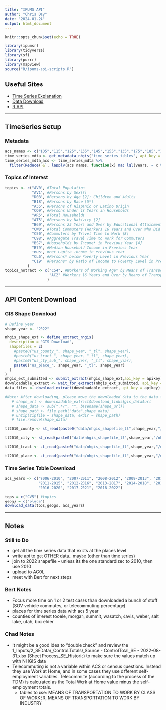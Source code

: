 ```yaml
---
title: "IPUMS API"
author: "Chris Day"
date: "2024-01-24"
output: html_document
---
```


```r
knitr::opts_chunk$set(echo = TRUE)
```

```r
library(ipumsr)
library(tidyverse)
library(sf)
library(purrr)
library(mapview)
source("R/ipums-api-scripts.R")
```

## Useful Sites
 - [Time Series Explanation](https://www.nhgis.org/time-series-tables#layouts)
 - [Data Download](https://data2.nhgis.org/main)
 - [R API](https://tech.popdata.org/ipumsr/articles/)

________________________________________________________________________________

## TimeSeries Setup
### Metadata
```r
acs_names <- c("105","115","125","135","145","155","165","175","185","195","205","215","225")
time_series_mdta <- get_metadata_nhgis("time_series_tables", api_key = apikey)
time_series_mdta_acs <- time_series_mdta %>%
  filter(Reduce(`&`, lapply(acs_names, function(x) map_lgl(years, ~ x %in% .x$name))))
```

### Topics of Interest
```r
topics <- c("AV0", #Total Population
            "AV1", #Persons by Sex[2]
            "D08", #Persons by Age [2]: Children and Adults
            "B18", #Persons by Race [5*]
            "A35", #Persons of Hispanic or Latino Origin
            "CQ9", #Persons Under 18 Years in Households
            "AR5", #Total Households
            "AT5", #Persons by Nativity [2]
            "B69", #Persons 25 Years and Over by Educational Attainment [3]
            "CW0", #Total Commuters (Workers 16 Years and Over Who Did Not Work from Home)
            "C50", #Commuters by Travel Time to Work [8]
            "C98", #Aggregate Travel Time to Work for Commuters
            "BS7", #Households by Income* in Previous Year [4]
            "B79", #Median Household Income in Previous Year
            "BD5", #Per Capita Income in Previous Year
            "CL6", #Persons* below Poverty Level in Previous Year
            "C19"  #Persons* by Ratio of Income to Poverty Level in Previous Year [2]
          )
topics_notract <- c("C54", #Workers of Working Age* by Means of Transportation to Work [9]
                    "AC2" #Workers 16 Years and Over by Means of Transportation to Work [18]}
                   )
```
________________________________________________________________________________

## API Content Download
### GIS Shape Download
```r
# Define year
shape_year <- "2022"

nhgis_shape_ext <- define_extract_nhgis(
  description = "GIS Download",
  shapefiles = c(
    #paste0("us_county_", shape_year, "_tl", shape_year),
    #paste0("us_tract_", shape_year, "_tl", shape_year),
    #paste0("us_cty_sub_", shape_year, "_tl", shape_year),
    paste0("us_place_", shape_year, "_tl", shape_year)
  )
)
nhgis_ext_submitted <- submit_extract(nhgis_shape_ext,api_key = apikey)
downloadable_extract <- wait_for_extract(nhgis_ext_submitted, api_key = apikey)
data_files <- download_extract(downloadable_extract, api_key = apikey)
```

```r
#Note: After downloading, please move the downloaded data to the data folder, unzip its contents, and rename to exclude data request number -- example code for something to help speed up process
   # shape_url <- downloadable_extract$download_links$gis_data$url
   # shape_data <- sub(".*/", "", basename(shape_url))
   # shape_path <- file.path("data",shape_data)
   # unzip(zipfile = shape_data, exdir = shape_path)
   # file.remove(shape_data)
```

```r
tl2010_county <- st_read(paste0("data/nhgis_shapefile_tl",shape_year,"/nhgis_shapefile_tl",shape_year,"_us_county_",shape_year,"/US_county_",shape_year,".shp")) #%>% select(GISJOIN)

tl2010_city <- st_read(paste0("data/nhgis_shapefile_tl",shape_year,"/nhgis_shapefile_tl",shape_year,"_us_cty_sub_",shape_year,"/US_cty_sub_",shape_year,".shp")) #%>% select(GISJOIN)

tl2010_tract <- st_read(paste0("data/nhgis_shapefile_tl",shape_year,"/nhgis_shapefile_tl",shape_year,"_us_tract_",shape_year,"/US_tract_",shape_year,".shp")) #%>% select(GISJOIN)

tl2010_place <- st_read(paste0("data/nhgis_shapefile_tl",shape_year,"/nhgis_shapefile_tl",shape_year,"_us_place_",shape_year,"/US_place_",shape_year,".shp")) #%>% select(GISJOIN)
```


### Time Series Table Download
```r
acs_years <- c("2006-2010", "2007-2011", "2008-2012", "2009-2013", "2010-2014", 
               "2011-2015", "2012-2016", "2013-2017", "2014-2018", "2015-2019", 
               "2016-2020", "2017-2021", "2018-2022")
```

```r
tops = c("CV5") #topics
geogs = c("place") 
download_data(tops,geogs, acs_years)
```

________________________________________________________________________________

## Notes
### Still to Do
- get all the time series data that exists at the places level
- write api to get OTHER data.. maybe (other than time series)
- join to 2022 shapefile -- unless its the one standardized to 2010, then use 2010
- upload to AGOL
- meet with Bert for next steps

### Bert Notes
- Focus more time on 1 or 2 test cases than downloaded a bunch of stuff (SOV vehicle commutes, or telecommuting percentage)
- places for time series data with acs 5 year
- counties of interest tooele, morgan, summit, wasatch, davis, weber, salt lake, utah, box elder

### Chad Notes
- It might be a good idea to "double check" and review the 1_Inputs/2_SEData/_ControLTotals/_Source - ControlTotal_SE - 2022-08-31.xlsx (Sheet Process_SE_Historic) to make sure the values match up with NHGIS data
- Telecommuting is not a variable within ACS or census questions. Instead they use Work at Home, and in some cases they use different self-employment variables. Telecommute (according to the process of the TDM) is calculated as the Total Work at Home value minus the self-employment totals. 
  - tables to use: MEANS OF TRANSPORTATION TO WORK BY CLASS OF WORKER, MEANS OF TRANSPORTATION TO WORK BY INDUSTRY



